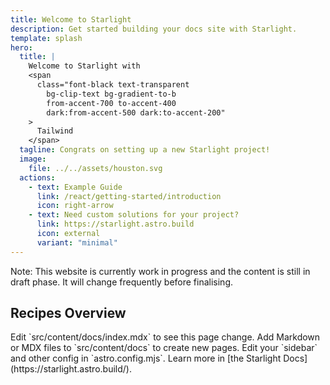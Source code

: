 ```yaml
---
title: Welcome to Starlight
description: Get started building your docs site with Starlight.
template: splash
hero:
  title: |
    Welcome to Starlight with
    <span
      class="font-black text-transparent
        bg-clip-text bg-gradient-to-b
        from-accent-700 to-accent-400
        dark:from-accent-500 dark:to-accent-200"
    >
      Tailwind
    </span>
  tagline: Congrats on setting up a new Starlight project!
  image:
    file: ../../assets/houston.svg
  actions:
    - text: Example Guide
      link: /react/getting-started/introduction
      icon: right-arrow
    - text: Need custom solutions for your project?
      link: https://starlight.astro.build
      icon: external
      variant: "minimal"
---
```



<div class="p-4 mb-4 text-sm text-yellow-800 rounded-lg bg-yellow-100 dark:bg-slate-800 dark:text-yellow-300" role="alert">
  <span class="font-medium">Note:</span> This website is currently work in progress and the content is still in draft phase. It will change frequently before finalising.
</div>

## Recipes Overview

<CardGrid stagger>
	<Card title="Update content" icon="pencil">
		Edit `src/content/docs/index.mdx` to see this page change.
	</Card>
	<Card title="Add new content" icon="add-document">
		Add Markdown or MDX files to `src/content/docs` to create new pages.
	</Card>
	<Card title="Configure your site" icon="setting">
		Edit your `sidebar` and other config in `astro.config.mjs`.
	</Card>
	<Card title="Read the docs" icon="open-book">
		Learn more in [the Starlight Docs](https://starlight.astro.build/).
	</Card>
</CardGrid>
